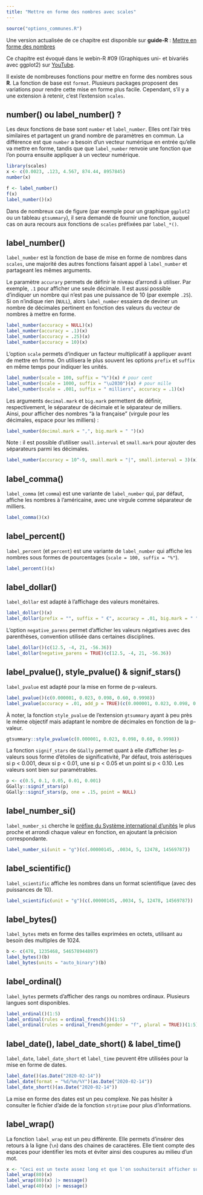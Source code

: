 ```yaml
---
title: "Mettre en forme des nombres avec scales"
---
```


```r
source("options_communes.R")
```

<div class="guide-R">
Une version actualisée de ce chapitre est disponible sur **guide-R** : [Mettre en forme des nombres](https://larmarange.github.io/guide-R/manipulation/formater-nombre.html)
</div>

<div class="webin-R">
Ce chapitre est évoqué dans le webin-R #09 (Graphiques uni- et bivariés avec ggplot2) sur [YouTube](https://youtu.be/73xvKXSnV1I).
</div>

Il existe de nombreuses fonctions pour mettre en forme des nombres sous **R**. La fonction de base est `format`{data-pkg="base"}. Plusieurs packages proposent des variations pour rendre cette mise en forme plus facile. Cependant, s'il y a une extension à retenir, c'est l'extension `scales`{.pkg}.

## number() ou label_number() ?

Les deux fonctions de base sont `number`{data-pkg="scales"} et `label_number`{data-pkg="scales"}. Elles ont l'air très similaires et partagent un grand nombre de paramètres en commun. La différence est que `number`{data-pkg="scales"} a besoin d'un vecteur numérique en entrée qu'elle va mettre en forme, tandis que que `label_number`{data-pkg="scales"} renvoie une fonction que l'on pourra ensuite appliquer à un vecteur numérique.

```r
library(scales)
x <- c(0.0023, .123, 4.567, 874.44, 8957845)
number(x)

f <- label_number()
f(x)
label_number()(x)
```

Dans de nombreux cas de figure (par exemple pour un graphique `ggplot2`{.pkg} ou un tableau `gtsummary`{.pkg}), il sera demandé de fournir une fonction, auquel cas on aura recours aux fonctions de `scales`{.pkg} préfixées par `label_*()`.

## label_number()

`label_number`{data-pkg="scales"} est la fonction de base de mise en forme de nombres dans `scales`{.pkg}, une majorité des autres fonctions faisant appel à `label_number`{data-pkg="scales"} et partageant les mêmes arguments.

Le paramètre `accurary` permets de définir le niveau d'arrondi à utiliser. Par exemple, `.1` pour afficher une seule décimale. Il est aussi possible d'indiquer un nombre qui n'est pas une puissance de 10 (par exemple `.25`). Si on n'indique rien (`NULL`), alors `label_number`{data-pkg="scales"} essaiera de deviner un nombre de décimales pertinent en fonction des valeurs du vecteur de nombres à mettre en forme.

```r
label_number(accuracy = NULL)(x)
label_number(accuracy = .1)(x)
label_number(accuracy = .25)(x)
label_number(accuracy = 10)(x)
```

L'option `scale` permets d'indiquer un facteur multiplicatif à appliquer avant de mettre en forme. On utilisera le plus souvent les options `prefix` et `suffix` en même temps pour indiquer les unités.

```r
label_number(scale = 100, suffix = "%")(x) # pour cent
label_number(scale = 1000, suffix = "\u2030")(x) # pour mille
label_number(scale = .001, suffix = " milliers", accuracy = .1)(x)
```

Les arguments `decimal.mark` et `big.mark` permettent de définir, respectivement, le séparateur de décimale et le séparateur de milliers. Ainsi, pour afficher des nombres <q>à la française</q> (virgule pour les décimales, espace pour les milliers) :

```r
label_number(decimal.mark = ",", big.mark = " ")(x)
```

Note : il est possible d'utiliser `small.interval` et `small.mark` pour ajouter des séparateurs parmi les décimales.

```r
label_number(accuracy = 10^-9, small.mark = "|", small.interval = 3)(x)
```

## label_comma()

`label_comma`{data-pkg="scales"} (et `comma`{data-pkg="scales"}) est une variante de `label_number`{data-pkg="scales"} qui, par défaut, affiche les nombres à l'américaine, avec une virgule comme séparateur de milliers.

```r
label_comma()(x)
```

## label_percent()

`label_percent`{data-pkg="scales"} (et `percent`{data-pkg="scales"}) est une variante de `label_number`{data-pkg="scales"} qui affiche les nombres sous formes de pourcentages (`scale = 100, suffix = "%"`).

```r
label_percent()(x)
```

## label_dollar()

`label_dollar`{data-pkg="scales"} est adapté à l'affichage des valeurs monétaires.

```r
label_dollar()(x)
label_dollar(prefix = "", suffix = " €", accuracy = .01, big.mark = " ")(x)
```

L'option `negative_parens` permet d'afficher les valeurs négatives avec des parenthèses, convention utilisée dans certaines disciplines.

```r
label_dollar()(c(12.5, -4, 21, -56.36))
label_dollar(negative_parens = TRUE)(c(12.5, -4, 21, -56.36))
```

## label_pvalue(), style_pvalue() & signif_stars()

`label_pvalue`{data-pkg="scales"} est adapté pour la mise en forme de p-valeurs.

```r
label_pvalue()(c(0.000001, 0.023, 0.098, 0.60, 0.9998))
label_pvalue(accuracy = .01, add_p = TRUE)(c(0.000001, 0.023, 0.098, 0.60))
```

À noter, la fonction `style_pvalue`{data-pkg="gtsummary"} de l'extension `gtsummary`{.pkg} ayant à peu près le même objectif mais adaptant le nombre de décimales en fonction de la p-valeur.

```r
gtsummary::style_pvalue(c(0.000001, 0.023, 0.098, 0.60, 0.9998))
```

La fonction `signif_stars`{data-pkg="GGally"} de `GGally`{.pkg} permet quant à elle d'afficher les p-valeurs sous forme d'étoiles de significativité, Par défaut, trois astérisques si p < 0.001, deux si p < 0.01, une si p < 0.05 et un point si p < 0.10. Les valeurs sont bien sur paramétrables.

```r
p <- c(0.5, 0.1, 0.05, 0.01, 0.001)
GGally::signif_stars(p)
GGally::signif_stars(p, one = .15, point = NULL)
```

## label_number_si()

`label_number_si`{data-pkg="scales"} cherche le [préfixe du Système international d'unités](https://fr.wikipedia.org/wiki/Pr%C3%A9fixes_du_Syst%C3%A8me_international_d%27unit%C3%A9s) le plus proche et arrondi chaque valeur en fonction, en ajoutant la précision correspondante.

```r
label_number_si(unit = "g")(c(.00000145, .0034, 5, 12478, 14569787))
```

## label_scientific()

`label_scientific`{data-pkg="scales"} affiche les nombres dans un format scientifique (avec des puissances de 10).

```r
label_scientific(unit = "g")(c(.00000145, .0034, 5, 12478, 14569787))
```

## label_bytes()

`label_bytes`{data-pkg="scales"} mets en forme des tailles exprimées en octets, utilisant au besoin des multiples de 1024.

```r
b <- c(478, 1235468, 546578944897)
label_bytes()(b)
label_bytes(units = "auto_binary")(b)
```

## label_ordinal()

`label_bytes`{data-pkg="scales"} permets d'afficher des rangs ou nombres ordinaux. Plusieurs langues sont disponibles.

```r
label_ordinal()(1:5)
label_ordinal(rules = ordinal_french())(1:5)
label_ordinal(rules = ordinal_french(gender = "f", plural = TRUE))(1:5)
```

## label_date(), label_date_short() & label_time()

`label_date`{data-pkg="scales"}, `label_date_short`{data-pkg="scales"} et `label_time`{data-pkg="scales"} peuvent être utilisées pour la mise en forme de dates.

```r
label_date()(as.Date("2020-02-14"))
label_date(format = "%d/%m/%Y")(as.Date("2020-02-14"))
label_date_short()(as.Date("2020-02-14"))
```

La mise en forme des dates est un peu complexe. Ne pas hésiter à consulter le fichier d'aide de la fonction  `strptime`{data-pkg="base"} pour plus d'informations.

## label_wrap()

La fonction `label_wrap`{data-pkg="scales"} est un peu différente. Elle permets d'insérer des retours à la ligne (`\n`) dans des chaines de caractères. Elle tient compte des espaces pour identifier les mots et éviter ainsi des coupures au milieu d'un mot.

```r
x <- "Ceci est un texte assez long et que l'on souhaiterait afficher sur plusieurs lignes. Cependant, on souhaite éviter que des coupures apparaissent au milieu d'un mot."
label_wrap(80)(x)
label_wrap(80)(x) |> message()
label_wrap(40)(x) |> message()
```

